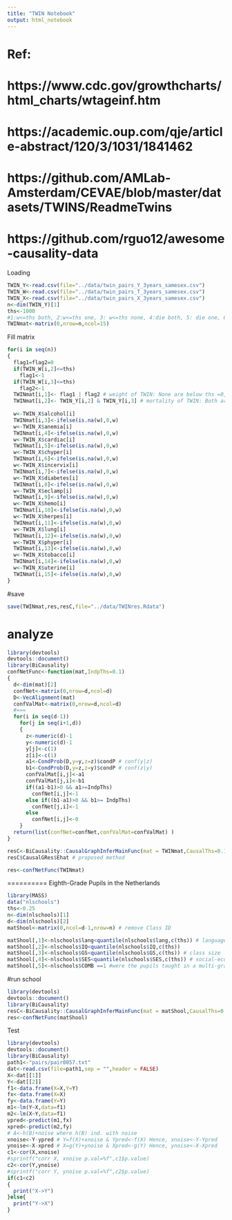 ```yaml
---
title: "TWIN Notebook"
output: html_notebook
---
```

# Ref: 
# https://www.cdc.gov/growthcharts/html_charts/wtageinf.htm
# https://academic.oup.com/qje/article-abstract/120/3/1031/1841462
# https://github.com/AMLab-Amsterdam/CEVAE/blob/master/datasets/TWINS/ReadmeTwins
# https://github.com/rguo12/awesome-causality-data
Loading

```r
TWIN_Y<-read.csv(file="../data/twin_pairs_Y_3years_samesex.csv")
TWIN_W<-read.csv(file="../data/twin_pairs_T_3years_samesex.csv")
TWIN_X<-read.csv(file="../data/twin_pairs_X_3years_samesex.csv")
n<-dim(TWIN_Y)[1]
ths<-1000
#1:w<=ths both, 2:w<=ths one, 3: w<=ths none, 4:die both, 5: die one, 6: die none 
TWINmat<-matrix(0,nrow=n,ncol=15)
```
Fill matrix
```r
for(i in seq(n))
{
  flag1=flag2=0
  if(TWIN_W[i,2]<=ths)
    flag1<-1
  if(TWIN_W[i,3]<=ths)
    flag2<-1
  TWINmat[i,1]<- flag1 | flag2 # weight of TWIN: None are below ths =0, ow =1
  TWINmat[i,2]<- TWIN_Y[i,2] & TWIN_Y[i,3] # mortality of TWIN: Both are die ths =1, ow =0
  
  w<-TWIN_X$alcohol[i]
  TWINmat[i,3]<-ifelse(is.na(w),0,w)
  w<-TWIN_X$anemia[i]
  TWINmat[i,4]<-ifelse(is.na(w),0,w)
  w<-TWIN_X$cardiac[i]
  TWINmat[i,5]<-ifelse(is.na(w),0,w)
  w<-TWIN_X$chyper[i]
  TWINmat[i,6]<-ifelse(is.na(w),0,w)
  w<-TWIN_X$incervix[i]
  TWINmat[i,7]<-ifelse(is.na(w),0,w)
  w<-TWIN_X$diabetes[i]
  TWINmat[i,8]<-ifelse(is.na(w),0,w)
  w<-TWIN_X$eclamp[i]
  TWINmat[i,9]<-ifelse(is.na(w),0,w)
  w<-TWIN_X$hemo[i]
  TWINmat[i,10]<-ifelse(is.na(w),0,w)
  w<-TWIN_X$herpes[i]
  TWINmat[i,11]<-ifelse(is.na(w),0,w)
  w<-TWIN_X$lung[i]
  TWINmat[i,12]<-ifelse(is.na(w),0,w)
  w<-TWIN_X$phyper[i]
  TWINmat[i,13]<-ifelse(is.na(w),0,w)
  w<-TWIN_X$tobacco[i]
  TWINmat[i,14]<-ifelse(is.na(w),0,w)
  w<-TWIN_X$uterine[i]
  TWINmat[i,15]<-ifelse(is.na(w),0,w)
}
```
#save
```r
save(TWINmat,res,resC,file="../data/TWINres.Rdata")
```
# analyze
```r
library(devtools)
devtools::document()
library(BiCausality)
confNetFunc<-function(mat,IndpThs=0.1)
{
  d<-dim(mat)[2]
  confNet<-matrix(0,nrow=d,ncol=d)
  D<-VecAlignment(mat)
  confValMat<-matrix(0,nrow=d,ncol=d)
  #===
  for(i in seq(d-1))
    for(j in seq(i+1,d))
    {
      z<-numeric(d)-1
      y<-numeric(d)-1
      y[j]<-c(1)
      z[i]<-c(1)
      a1<-CondProb(D,y=y,z=z)$condP # conf(y|z)
      b1<-CondProb(D,y=z,z=y)$condP # conf(z|y) 
      confValMat[i,j]<-a1
      confValMat[j,i]<-b1
      if((a1-b1)>0 && a1>=IndpThs)
        confNet[i,j]<-1
      else if((b1-a1)>0 && b1>= IndpThs)
        confNet[j,i]<-1
      else
        confNet[i,j]<-0
    }
  return(list(confNet=confNet,confValMat=confValMat) )
}

resC<-BiCausality::CausalGraphInferMainFunc(mat = TWINmat,CausalThs=0.1,IndpThs=.01)
resC$CausalGRes$Ehat # proposed method

res<-confNetFunc(TWINmat)
```
========== Eighth-Grade Pupils in the Netherlands
```r
library(MASS)
data("nlschools")
ths<-0.25
n<-dim(nlschools)[1]
d<-dim(nlschools)[2]
matShool<-matrix(0,ncol=d-1,nrow=n) # remove Class ID

matShool[,1]<-nlschools$lang<quantile(nlschools$lang,c(ths)) # language test score.
matShool[,2]<-nlschools$IQ<quantile(nlschools$IQ,c(ths))
matShool[,3]<-nlschools$GS<quantile(nlschools$GS,c(ths)) # class size
matShool[,4]<-nlschools$SES<quantile(nlschools$SES,c(ths)) # social-economic status of pupil's family.
matShool[,5]<-nlschools$COMB ==1 #were the pupils taught in a multi-grade class (0/1)? 


```
#run school
```r
library(devtools)
devtools::document()
library(BiCausality)
resC<-BiCausality::CausalGraphInferMainFunc(mat = matShool,CausalThs=0.1,IndpThs=.01)
res<-confNetFunc(matShool)
```
Test
```r
library(devtools)
devtools::document()
library(BiCausality)
path1<-"pairs/pair0057.txt"
dat<-read.csv(file=path1,sep = "",header = FALSE)
X<-dat[[1]]
Y<-dat[[2]]
f1<-data.frame(X=X,Y=Y)
fx<-data.frame(X=X)
fy<-data.frame(Y=Y)
m1<-lm(Y~X,data=f1)
m2<-lm(X~Y,data=f1)
ypred<-predict(m1,fx)
xpred<-predict(m2,fy)
# A<-h(B)+noise where h(B) ind. with noise
xnoise<-Y-ypred # Y=f(X)+xnoise & Ypred<-f(X) Hence, xnoise<-Y-Ypred
ynoise<-X-xpred # X=g(Y)+ynoise & Xpred<-g(Y) Hence, ynoise<-X-Xpred
c1<-cor(X,xnoise)
#sprintf("corr X, xnoise p.val=%f",c1$p.value)
c2<-cor(Y,ynoise)
#sprintf("corr Y, ynoise p.val=%f",c2$p.value)
if(c1<c2)
{
  print("X->Y")
}else{
  print("Y->X")
}
```

